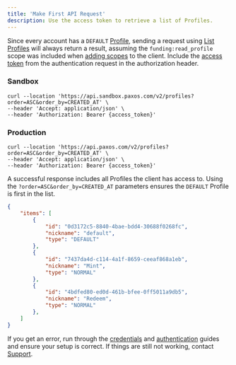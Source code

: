 ```yaml
---
title: 'Make First API Request'
description: Use the access token to retrieve a list of Profiles.
---
```


[access token]: /developer/authenticate#token
[adding scopes]: /developer/authenticate#scopes
[Profile]: /api-reference/endpoints/profiles
[List Profiles]: /api-reference/endpoints/profiles/list-profiles
[credentials]: /developer/credentials
[authentication]: /developer/authenticate
[Support]: https://support.paxos.com

Since every account has a `DEFAULT` [Profile], sending a request using [List Profiles] will always return a result, assuming the `funding:read_profile` scope was included when [adding scopes] to the client.
Include the [access token] from the authentication request in the authorization header.
### Sandbox

```shell  highlight={3}
curl --location 'https://api.sandbox.paxos.com/v2/profiles?order=ASC&order_by=CREATED_AT' \
--header 'Accept: application/json' \
--header 'Authorization: Bearer {access_token}'
```
### Production

```shell   highlight={3}
curl --location 'https://api.paxos.com/v2/profiles?order=ASC&order_by=CREATED_AT' \
--header 'Accept: application/json' \
--header 'Authorization: Bearer {access_token}'
```
A successful response includes all Profiles the client has access to.
Using the `?order=ASC&order_by=CREATED_AT` parameters ensures the `DEFAULT` Profile is first in the list.

```json highlight={3-7}
{
    "items": [
        {
            "id": "0d3172c5-8840-4bae-bdd4-30688f0268fc",
            "nickname": "default",
            "type": "DEFAULT"
        },
        {
            "id": "7437da4d-c114-4a1f-8659-ceeaf868a1eb",
            "nickname": "Mint",
            "type": "NORMAL"
        },
        {
            "id": "4bdfed80-ed0d-461b-bfee-0ff5011a9db5",
            "nickname": "Redeem",
            "type": "NORMAL"
        },
    ]
}

```

If you get an error, run through the [credentials] and [authentication] guides and ensure your setup is correct.
If things are still not working, contact [Support].
